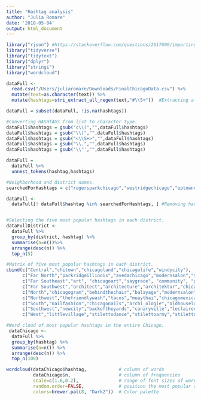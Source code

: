 ```yaml
---
title: "Hashtag analysis"
author: "Julia Romare"
date: '2018-05-04'
output: html_document
---
```


```r
library("rjson") #https://stackoverflow.com/questions/2617600/importing-data-from-a-json-file-into-r
library("tidyverse")
library("tidytext")
library("dplyr")
library("stringi")
library("wordcloud")
```


```r
dataFull <- 
  read.csv("/Users/juliaromare/Downloads/FinalChicagoData.csv") %>%
  mutate(text=as.character(text)) %>%
  mutate(hashtags=stri_extract_all_regex(text,"#\\S+"))  #Extracting all substrings starting with #
```

```r
dataFull = subset(dataFull, !is.na(hashtags))

#Converting HASHTAGS from list to character type.
dataFull$hashtags = gsub("c\\(","",dataFull$hashtags)
dataFull$hashtags = gsub("\\)","",dataFull$hashtags)
dataFull$hashtags = gsub("<\\S+>","",dataFull$hashtags)
dataFull$hashtags = gsub("\\.","",dataFull$hashtags)
dataFull$hashtags = gsub('\\"',"",dataFull$hashtags)

dataFull =
  dataFull %>%
  unnest_tokens(hashtag,hashtags) 

#Neighborhood and district names.
searchedForHashtags = c("rogersparkchicago","westridgechicago","uptownchicago","lincolnsquarechicago","edisonparkchicago","norwoodparkchicago","jeffersonparkchicago","northparkchicago","albanyparkchicago","oharechicago","edgewaterchicago","northcenterchicago","lakeviewchicago","lincolnparkchicago","avondalechicago","logansquarechicago","portageparkchicago","irvingparkchicago","dunningchicago","belmontcraginchicago","hermosachicago","chicagoloop","humboldtparkchicago","westtownchicago","austinchicago","westgarfieldpark","eastgarfieldpark","nearwestsidechicago","northlawndale","southlawndale","lowerwestsidechicago","garfieldridge","archerheights","brightonpark","mckinleyparkchicago","newcitychicago","gagepark","clearingchicago","chicagolawn","westenglewood","englewoodchicago","armoursquare","douglaschicago","grandboulevardchicago","kenwoodchicago","washingtonparkchicago","hydeparkchicago","woodlawnchicago","southshorechicago","bridgeportchicago","greatergrandcrossing","auburngresham","beverlychicago","mountgreenwood","morganparkchicago","chathamchicago","southsidechicago","calumetheights","roselandchicago","pullmanchicago","southdeering","eastsidechicago","westpullman","hegewisch","chicago","southside", "illinois", "eastside", "roseland", "southside", "westside", "eastside", "englewood", "avondale","mckinleypark", "logansquare","irvingpark","ed","u", "xed", "xa0", "norwoodpark","beverly","xbc","xbd","southdeeringchicago","southshore","bridgeport","montclare","belmontheights","belmontheights","hydepark","southloop","portagepark","jeffparkchicago","humboldtpark","norwoodparkcoc","hermosa", "dunning","belmontcraigin") 

dataFull <-
  dataFull[! dataFull$hashtag %in% searchedForHashtags, ] #Removing hashtags that we scrapted Instagram with.


#Selecting the five most popular hashtags in each district.
dataFullDistrict <-
  dataFull %>%
  group_by(district, hashtag) %>%
  summarise(n=n())%>%
  arrange(desc(n)) %>%
  top_n(5)

#Matrix of five most popular hashtags in each district.
cbind(c("Central","chitown","chicagoland","chicagolife","windycity"),
      c("Far North","parkridgeillinois","avedachicago","modernsalon","matissehairsalon","matissehairstudio"),
      c("Far Southeast","art", "chicagoart","saygrace", "community", "giveback"),
      c("Far Southwest","architect","architecture","architektur","chicagorealestate","realestate"),
      c("North","chicagogram","behindthechair","balayage","modernsalon","chicagocolorist"),
      c("Northwest","thefriendlywash","tacos","muaythai","chicagomexicanrestaurant","nailsbyromelia"),
      c("South","nailfashion","chicagonails","archi_ologie","oldhouselove","architecture"),
      c("Southwest","newcity","backoftheyards","canaryville","leclairecourts","sleepyhollow"),
      c("West","littlevillage","stilettodance","stilettoarmy","stilettodancestudios","chicagopoledance"))
```

```r
#Word cloud of most popular hashtags in the entire Chicago.
 dataChicago <- 
  dataFull %>% 
  group_by(hashtag) %>%
  summarise(n=n()) %>%
  arrange(desc(n)) %>%
  top_n(100)

wordcloud(dataChicago$hashtag,            # column of words
          dataChicago$n,                  # column of frequencies
          scale=c(1.6,0.2),               # range of font sizes of words
          random.order=FALSE,             # position the most popular words first
          colors=brewer.pal(8, "Dark2"))  # Color palette
  
```



